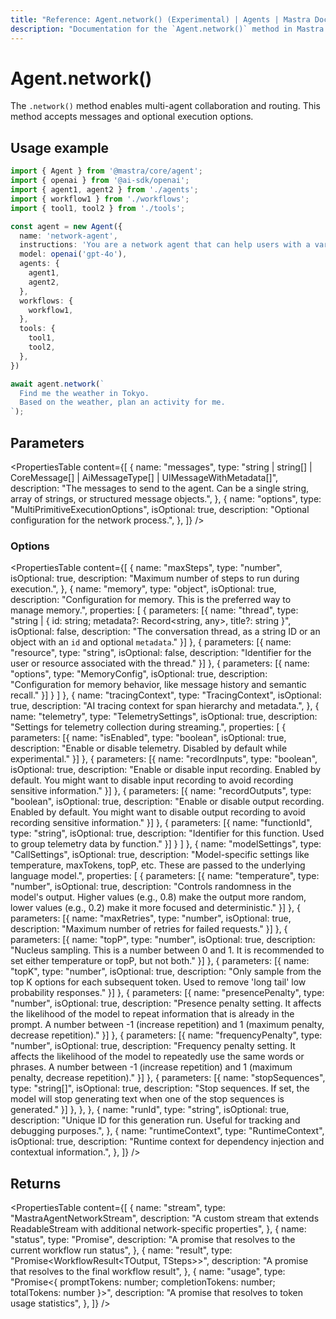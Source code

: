 ```yaml
---
title: "Reference: Agent.network() (Experimental) | Agents | Mastra Docs"
description: "Documentation for the `Agent.network()` method in Mastra agents, which enables multi-agent collaboration and routing."
---
```



# Agent.network()

<NetworkCallout />

The `.network()` method enables multi-agent collaboration and routing. This method accepts messages and optional execution options.

## Usage example

```typescript copy
import { Agent } from '@mastra/core/agent';
import { openai } from '@ai-sdk/openai';
import { agent1, agent2 } from './agents';
import { workflow1 } from './workflows';
import { tool1, tool2 } from './tools';

const agent = new Agent({
  name: 'network-agent',
  instructions: 'You are a network agent that can help users with a variety of tasks.',
  model: openai('gpt-4o'),
  agents: {
    agent1,
    agent2,
  },
  workflows: {
    workflow1,
  },
  tools: {
    tool1,
    tool2,
  },
})

await agent.network(`
  Find me the weather in Tokyo. 
  Based on the weather, plan an activity for me.
`);
```

## Parameters

<PropertiesTable
  content={[
    {
      name: "messages",
      type: "string | string[] | CoreMessage[] | AiMessageType[] | UIMessageWithMetadata[]",
      description: "The messages to send to the agent. Can be a single string, array of strings, or structured message objects.",
    },
    {
      name: "options",
      type: "MultiPrimitiveExecutionOptions",
      isOptional: true,
      description: "Optional configuration for the network process.",
    },
  ]}
/>

### Options

<PropertiesTable
  content={[
    {
      name: "maxSteps",
      type: "number",
      isOptional: true,
      description: "Maximum number of steps to run during execution.",
    },
    {
      name: "memory",
      type: "object",
      isOptional: true,
      description: "Configuration for memory. This is the preferred way to manage memory.",
      properties: [
        {
          parameters: [{
              name: "thread",
              type: "string | { id: string; metadata?: Record<string, any>, title?: string }",
              isOptional: false,
              description: "The conversation thread, as a string ID or an object with an `id` and optional `metadata`."
          }]
        },
        {
          parameters: [{
              name: "resource",
              type: "string",
              isOptional: false,
              description: "Identifier for the user or resource associated with the thread."
          }]
        },
        {
          parameters: [{
              name: "options",
              type: "MemoryConfig",
              isOptional: true,
              description: "Configuration for memory behavior, like message history and semantic recall."
          }]
        }
      ]
    },
    {
      name: "tracingContext",
      type: "TracingContext",
      isOptional: true,
      description: "AI tracing context for span hierarchy and metadata.",
    },
    {
      name: "telemetry",
      type: "TelemetrySettings",
      isOptional: true,
      description:
        "Settings for telemetry collection during streaming.",
      properties: [
        {
          parameters: [{
            name: "isEnabled",
            type: "boolean",
            isOptional: true,
            description: "Enable or disable telemetry. Disabled by default while experimental."
          }]
        },
        {
          parameters: [{
            name: "recordInputs",
            type: "boolean",
            isOptional: true,
            description: "Enable or disable input recording. Enabled by default. You might want to disable input recording to avoid recording sensitive information."
          }]
        },
        {
          parameters: [{
            name: "recordOutputs",
            type: "boolean",
            isOptional: true,
            description: "Enable or disable output recording. Enabled by default. You might want to disable output recording to avoid recording sensitive information."
          }]
        },
        {
          parameters: [{
            name: "functionId",
            type: "string",
            isOptional: true,
            description: "Identifier for this function. Used to group telemetry data by function."
          }]
        }
      ]
    },
    {
      name: "modelSettings",
      type: "CallSettings",
      isOptional: true,
      description:
        "Model-specific settings like temperature, maxTokens, topP, etc. These are passed to the underlying language model.",
      properties: [
        {
          parameters: [{
            name: "temperature",
            type: "number",
            isOptional: true,
            description: "Controls randomness in the model's output. Higher values (e.g., 0.8) make the output more random, lower values (e.g., 0.2) make it more focused and deterministic."
          }]
        },
        {
          parameters: [{
            name: "maxRetries",
            type: "number",
            isOptional: true,
            description: "Maximum number of retries for failed requests."
          }]
        },
        {
          parameters: [{
            name: "topP",
            type: "number",
            isOptional: true,
            description: "Nucleus sampling. This is a number between 0 and 1. It is recommended to set either temperature or topP, but not both."
          }]
        },
        {
          parameters: [{
            name: "topK",
            type: "number",
            isOptional: true,
            description: "Only sample from the top K options for each subsequent token. Used to remove 'long tail' low probability responses."
          }]
        },
        {
          parameters: [{
            name: "presencePenalty",
            type: "number",
            isOptional: true,
            description: "Presence penalty setting. It affects the likelihood of the model to repeat information that is already in the prompt. A number between -1 (increase repetition) and 1 (maximum penalty, decrease repetition)."
          }]
        },
        {
          parameters: [{
            name: "frequencyPenalty",
            type: "number",
            isOptional: true,
            description: "Frequency penalty setting. It affects the likelihood of the model to repeatedly use the same words or phrases. A number between -1 (increase repetition) and 1 (maximum penalty, decrease repetition)."
          }]
        },
        {
          parameters: [{
            name: "stopSequences",
            type: "string[]",
            isOptional: true,
            description: "Stop sequences. If set, the model will stop generating text when one of the stop sequences is generated."
          }]
        },
      },
    },
    {
      name: "runId",
      type: "string",
      isOptional: true,
      description: "Unique ID for this generation run. Useful for tracking and debugging purposes.",
    },
    {
      name: "runtimeContext",
      type: "RuntimeContext",
      isOptional: true,
      description: "Runtime context for dependency injection and contextual information.",
    },
  ]}
/>

## Returns

<PropertiesTable
  content={[
    {
      name: "stream",
      type: "MastraAgentNetworkStream<NetworkChunkType>",
      description: "A custom stream that extends ReadableStream<NetworkChunkType> with additional network-specific properties",
    },
    {
      name: "status",
      type: "Promise<RunStatus>",
      description: "A promise that resolves to the current workflow run status",
    },
    {
      name: "result",
      type: "Promise<WorkflowResult<TOutput, TSteps>>",
      description: "A promise that resolves to the final workflow result",
    },
    {
      name: "usage",
      type: "Promise<{ promptTokens: number; completionTokens: number; totalTokens: number }>",
      description: "A promise that resolves to token usage statistics",
    },
  ]}
/>